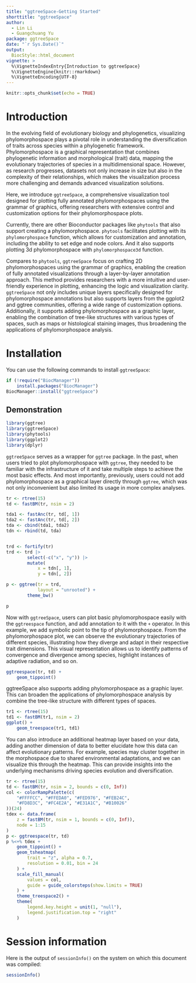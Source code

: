 ```yaml
---
title: "ggtreeSpace-Getting Started"
shorttitle: "ggtreeSpace"
author:
  - Lin Li
  - Guangchuang Yu
package: ggtreeSpace
date: "`r Sys.Date()`"
output: 
  BiocStyle::html_document
vignette: >
  %\VignetteIndexEntry{Introduction to ggtreeSpace}
  %\VignetteEngine{knitr::rmarkdown}
  %\VignetteEncoding{UTF-8}  
---
```


```r
knitr::opts_chunk$set(echo = TRUE)
```


# Introduction

In the evolving field of evolutionary biology and phylogenetics, visualizing 
phylomorphospace plays a pivotal role in understanding the diversification of 
traits across species within a phylogenetic framework. Phylomorphospace is a 
graphical representation that combines phylogenetic information and 
morphological (trait) data, mapping the evolutionary trajectories of 
species in a multidimensional space. However, as research progresses, 
datasets not only increase in size but also in the complexity of their 
relationships, which makes the visualization process more challenging and 
demands advanced visualization solutions.

Here, we introduce `ggtreeSpace`, a comprehensive visualization tool designed 
for plotting fully annotated phylomorphospaces using the grammar of graphics, 
offering researchers with extensive control and customization options for 
their phylomorphospace plots.

Currently, there are other Bioconductor packages like `phytools` that also 
support creating a phylomorphospace. `phytools` facilitates plotting with 
its `phylomorphospace` function, which allows for customization and 
annotation, including the ability to set edge and node colors. And it also 
supports plotting 3d phylomorphospace with `phylomorphospace3d` function.

Compares to `phytools`, `ggtreeSpace` focus on crafting 2D phylomorphospaces 
using the grammar of graphics, enabling the creation of fully annotated 
visualizations through a layer-by-layer annotation approach. This method 
provides researchers with a more intuitive and user-friendly experience in 
plotting, enhancing the logic and visualization clarity. `ggtreeSpace` not 
only includes unique layers specifically designed for phylomorphospace 
annotations but also supports layers from the ggplot2 and ggtree communities, 
offering a wide range of customization options. Additionally, it supports 
adding phylomorphospace as a graphic layer, enabling the combination of 
tree-like structures with various types of spaces, such as maps or 
histological staining images, thus broadening the applications of 
phylomorphospace analysis.

# Installation

You can use the following commands to install `ggtreeSpace`:

```r
if (!require("BiocManager"))
    install.packages("BiocManager")
BiocManager::install("ggtreeSpace")
```

## Demonstration

```r
library(ggtree)
library(ggtreeSpace)
library(phytools)
library(ggplot2)
library(dplyr)
```

`ggtreeSpace` serves as a wrapper for `ggtree` package. In the past, when 
users tried to plot phylomorphospace with `ggtree`, they needed to be 
familiar with the infrastructure of it and take multiple steps to 
achieve the most basic effects. And most importantly, previously, users could 
not add phylomorphospace as a graphical layer directly through `ggtree`, 
which was not only inconvenient but also limited its usage in more complex 
analyses.

```r
tr <- rtree(15)
td <- fastBM(tr, nsim = 2)

tda1 <- fastAnc(tr, td[, 1])
tda2 <- fastAnc(tr, td[, 2])
tda <- cbind(tda1, tda2)
tdn <- rbind(td, tda)


trd <- fortify(tr)
trd <- trd |>
        select(-c("x", "y")) |>
        mutate(
            x = tdn[, 1],
            y = tdn[, 2])

p <- ggtree(tr = trd,
            layout = "unrooted") +
        theme_bw()

p
```


Now with `ggtreeSpace`, users can plot basic phylomorphospace easily with 
the `ggtreespace` function, and add annotation to it with the `+` operator. 
In this example, we add symbolic point to the tip of phylomorphospace. 
From the phylomorphospace plot, we can observe the evolutionary trajectories 
of different species, illustrating how they diverge and adapt in their 
respective trait dimensions. This visual representation allows us to identify 
patterns of convergence and divergence among species, highlight instances of 
adaptive radiation, and so on.

```r
ggtreespace(tr, td) +
    geom_tippoint()
```

ggtreeSpace also supports adding phylomorphospace as a graphic layer. 
This can broaden the applications of phylomorphospace analysis by combine 
the tree-like structure with different types of spaces.

```r
tr1 <- rtree(15)
td1 <- fastBM(tr1, nsim = 2)
ggplot() +
    geom_treespace(tr1, td1)
```

You can also introduce an additional heatmap layer based on your data, 
adding another dimension of data to better elucidate how this data can 
affect evolutionary patterns. For example, species may cluster together 
in the morphospace due to shared environmental adaptations, and we can 
visualize this through the heatmap. This can provide insights into the 
underlying mechanisms driving species evolution and diversification.

```r
tr <- rtree(15)
td <- fastBM(tr, nsim = 2, bounds = c(0, Inf))
col <- colorRampPalette(c(
    "#FFFFCC", "#FFEDA0", "#FED976", "#FEB24C",
    "#FD8D3C", "#FC4E2A", "#E31A1C", "#B10026"
))(24)
tdex <- data.frame(
    z = fastBM(tr, nsim = 1, bounds = c(0, Inf)),
    node = 1:15
)
p <- ggtreespace(tr, td)
p %<+% tdex +
    geom_tippoint() +
    geom_tsheatmap(
        trait = "z", alpha = 0.7,
        resolution = 0.01, bin = 24
    ) +
    scale_fill_manual(
        values = col,
        guide = guide_colorsteps(show.limits = TRUE)
    ) +
    theme_treespace2() +
    theme(
        legend.key.height = unit(1, "null"),
        legend.justification.top = "right"
    )
```

# Session information

Here is the output of `sessionInfo()` on the system on which this document 
was compiled:

```r
sessionInfo()
```
